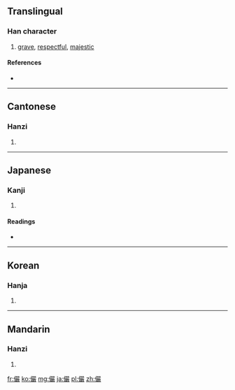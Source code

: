 {{also|俨}}
==Translingual==

===Han character===
{{Han char|rn=9|rad=人|as=20|sn=22|four=2624<sub>8</sub>|canj=人口口大 (ORRK)}}

# [[grave]], [[respectful]], [[majestic]]

====References====
* {{Han ref|kx=0122.050|dkj=01324|dj=0257.110|hdz=10240.020|uh=513C|ud=20796|bh=C56B|bd=50539}}

----

==Cantonese==

===Hanzi===
{{yue-hanzi|jyut=|y=yim5|sim=俨}}

# {{defn|lang=yue|sort=人20}}

----

==Japanese==

===Kanji===
{{ja-kanji|grade=|rs=人20}}

# {{defn|lang=ja|sort=人20}}

====Readings====
* {{ja-readings|on=[[げん]] (gen)|kun=[[おごそか]] (ogosoka), [[いかめしい]] (ikameshii)}}

----

==Korean==

===Hanja===
{{ko-hanja|hangeul=엄|rv=eom|mr=ŏm}}

# {{defn|lang=ko|sort=人20}}

----

==Mandarin==

===Hanzi===
{{cmn-hanzi|sim=俨|pin=[[yǎn]] ([[yan3]])|wg=yen<sup>3</sup>}}

# {{defn|lang=cmn|sort=人20}}

[[fr:儼]]
[[ko:儼]]
[[mg:儼]]
[[ja:儼]]
[[pl:儼]]
[[zh:儼]]